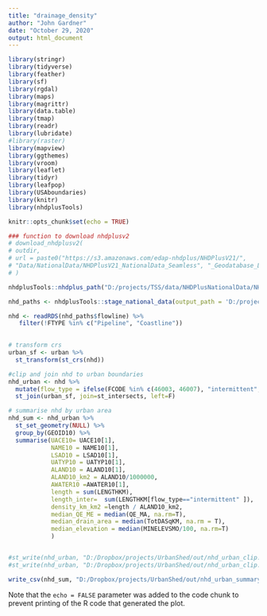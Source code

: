 ```yaml
---
title: "drainage_density"
author: "John Gardner"
date: "October 29, 2020"
output: html_document
---
```


```r

library(stringr)
library(tidyverse)
library(feather)
library(sf)
library(rgdal)
library(maps)
library(magrittr)
library(data.table)
library(tmap)
library(readr)
library(lubridate)
#library(raster)
library(mapview)
library(ggthemes)
library(vroom) 
library(leaflet)
library(tidyr)
library(leafpop)
library(USAboundaries)
library(knitr)
library(nhdplusTools)

knitr::opts_chunk$set(echo = TRUE)
```

```r

### function to download nhdplusv2
# download_nhdplusv2(
# outdir,
# url = paste0("https://s3.amazonaws.com/edap-nhdplus/NHDPlusV21/",
# "Data/NationalData/NHDPlusV21_NationalData_Seamless", "_Geodatabase_Lower48_07.7z")
# )

nhdplusTools::nhdplus_path("D:/projects/TSS/data/NHDPlusNationalData/NHDPlusV21_National_Seamless_Flattened_Lower48.gdb")

nhd_paths <- nhdplusTools::stage_national_data(output_path = 'D:/projects/TSS/data/NHDPlusNationalData')

nhd <- readRDS(nhd_paths$flowline) %>%
   filter(!FTYPE %in% c("Pipeline", "Coastline")) 
 
```


```r
# transform crs
urban_sf <- urban %>%
  st_transform(st_crs(nhd))

#clip and join nhd to urban boundaries
nhd_urban <- nhd %>%
  mutate(flow_type = ifelse(FCODE %in% c(46003, 46007), "intermittent", "perennial")) %>%
  st_join(urban_sf, join=st_intersects, left=F)

# summarise nhd by urban area
nhd_sum <- nhd_urban %>%
  st_set_geometry(NULL) %>%
  group_by(GEOID10) %>%
  summarise(UACE10= UACE10[1],
            NAME10 = NAME10[1],
            LSAD10 = LSAD10[1],
            UATYP10 = UATYP10[1],
            ALAND10 = ALAND10[1],
            ALAND10_km2 = ALAND10/1000000,
            AWATER10 =AWATER10[1],
            length = sum(LENGTHKM),
            length_inter=  sum(LENGTHKM[flow_type=="intermittent" ]),
            density_km_km2 =length / ALAND10_km2,
            median_QE_ME = median(QE_MA, na.rm=T),
            median_drain_area = median(TotDASqKM, na.rm = T),
            median_elevation = median(MINELEVSMO/100, na.rm=T)
            )


#st_write(nhd_urban, "D:/Dropbox/projects/UrbanShed/out/nhd_urban_clip.shp")
#st_write(nhd_urban, "D:/Dropbox/projects/UrbanShed/out/nhd_urban_clip.gpkg")

write_csv(nhd_sum, "D:/Dropbox/projects/UrbanShed/out/nhd_urban_summary.csv")


```

Note that the `echo = FALSE` parameter was added to the code chunk to prevent printing of the R code that generated the plot.

